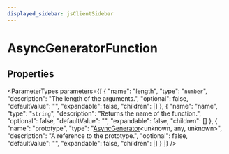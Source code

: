 ```yaml
---
displayed_sidebar: jsClientSidebar
---
```



# AsyncGeneratorFunction

## Properties

<ParameterTypes parameters={[
  {
    "name": "length",
    "type": "`number`",
    "description": "The length of the arguments.",
    "optional": false,
    "defaultValue": "",
    "expandable": false,
    "children": []
  },
  {
    "name": "name",
    "type": "`string`",
    "description": "Returns the name of the function.",
    "optional": false,
    "defaultValue": "",
    "expandable": false,
    "children": []
  },
  {
    "name": "prototype",
    "type": "[AsyncGenerator](internal.AsyncGenerator.mdx)&#60;unknown, any, unknown&#62;",
    "description": "A reference to the prototype.",
    "optional": false,
    "defaultValue": "",
    "expandable": false,
    "children": []
  }
]} />
